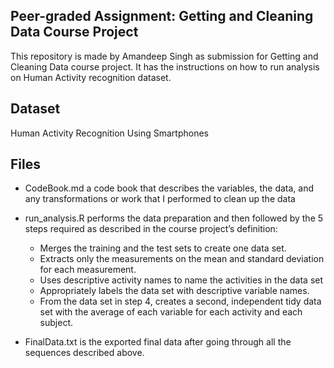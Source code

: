 
## Peer-graded Assignment: Getting and Cleaning Data Course Project
This repository is made by Amandeep Singh as submission for Getting and Cleaning Data course project. It has the instructions on how to run analysis on Human Activity recognition dataset.

## Dataset
Human Activity Recognition Using Smartphones

## Files
* CodeBook.md a code book that describes the variables, the data, and any transformations or work that I performed to clean up the data

* run_analysis.R performs the data preparation and then followed by the 5 steps required as described in the course project’s definition:
    + Merges the training and the test sets to create one data set.
    + Extracts only the measurements on the mean and standard deviation for each measurement.
    + Uses descriptive activity names to name the activities in the data set
    + Appropriately labels the data set with descriptive variable names.
    + From the data set in step 4, creates a second, independent tidy data set with the average of each variable for each activity and each subject.
* FinalData.txt is the exported final data after going through all the sequences described above.